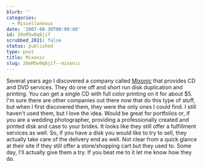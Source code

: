 ```yaml
---
blurb: ''
categories:
  - Miscellaneous
date: '2007-08-30T00:00:00'
id: 20eM5w9q6jif
scrubbed_2021: false
status: published
type: post
title: Mixonic
slug: 20eM5w9q6jif--mixonic
---
```


Several years ago I discovered a company called
[Mixonic](http://www.mixonic.com/) that provides CD and DVD
services. They do one off and short run disk duplication and
printing. You can get a single CD with full color printing on it
for about $5. I'm sure there are other companies out there now that
do this type of stuff, but when I first discovered them, they were
the only ones I could find. I still haven't used them, but I love
the idea. Would be great for portfolios or, if you are a wedding
photographer, providing a professionally created and printed disk
and case to your brides. It looks like they still offer a
fulfillment services as well. So, if you have a disk you would like
to try to sell, they actually take care of the delivery end as
well. Not clear from a quick glance at their site if they still
offer a store/shopping cart but they used to. Some day, I'll
actually give them a try. If you beat me to it let me know how they
do.
